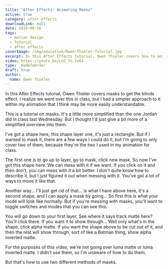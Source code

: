 ```yaml
---
title: "After Effects: Animating Masks"
active: true
category: after effects
downloadLink: null
date: 2019-09-26
tags:
  - motion design
  - Tutorial
  - after effects
coverImage: /img/education/Owen-Thieler-Tutorial.jpg
excerpt: In this After Effects tutorial, Owen Thieler covers how to animate masks.
video: https://youtu.be/LnS_Tn-IeK4
type: _madeToOrder
draft: true
author:
  name: Owen Thieler
---
```


In this After Effects tutorial, Owen Thieler covers masks to get the blinds effect. I realize we went over this in class, but I had a simpler approach to it within my animation that I think may be more easily understandable.

This is a tutorial on masks. It's a little more simplified than the one Jordan did in class last Wednesday. But I thought I'd just give a bit more of a simplified overview into them.

I've got a shape here, this shape layer one, it's just a rectangle. But if I wanted to mask it, there are a few ways I could do it, but I'm going to only cover two of them, because they're the two I used in my animation for class.

The first one is to go up to layer, go to mask, click new mask. So now I've got this shape here. We can mess with it if we want. If you click on it and then don't, you can mess with it a bit better. I don't quite know how to describe it, but I just figured it out when messing with it. You've got a lot of ways to move it like that.

Another way... I'll just get rid of that... is what I have above here, it's a second shape, and I can apply a mask by going... So first this is what your mode will look like normally. But if you're messing with masks, you'll want to toggle switches and modes that you can see this.

You will go down to your first layer. See where it says track matte here? You'll click there. If you want it to show through... Well only what's in the shape, click alpha matte. If you want the shape above to be cut out of it, and then the rest will show through, sort of like a Batman thing, show alpha inverted matte.

For the purposes of this video, we're not going over luma matte or luma inverted matte. I didn't use them, so I'm unaware of how to do them.

But that's how to use two different methods of masks.